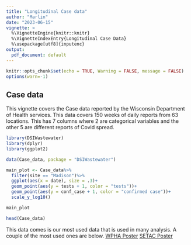 ```yaml
---
title: "Longitudinal Case data"
author: "Marlin"
date: "2023-06-15"
vignette: >
  %\VignetteEngine{knitr::knitr}
  %\VignetteIndexEntry{Longitudinal Case Data}
  %\usepackage[utf8]{inputenc}
output:
  pdf_document: default
---
```


```r
knitr::opts_chunk$set(echo = TRUE, Warning = FALSE, message = FALSE)
options(warn=-1)
```

## Case data

This vignette covers the Case data reported by the Wisconsin Department of Health services. This data covers 150 weeks of daily reports from 63 locations. This has 7 columns where 2 are categorical variables and the other 5 are different reports of Covid spread.


```r
library(DSIWastewater)
library(dplyr)
library(ggplot2)

data(Case_data, package = "DSIWastewater")
```

```r
main_plot <- Case_data%>%
  filter(site == "Madison")%>%
  ggplot(aes(x = date), size = .3)+
  geom_point(aes(y = tests + 1, color = "tests"))+
  geom_point(aes(y = conf_case + 1, color = "confirmed case"))+
  scale_y_log10()

main_plot

```


```r
head(Case_data)
```



This data comes is our most used data that is used in many analysis. A couple of the most used ones are below.
[WPHA Poster](https://github.com/AFIDSI/Covid19-Wastewater-Analysis/blob/main/conclusions/WPHA-Poster/WPHA-Poster.pdf)
[SETAC Poster](https://github.com/AFIDSI/Covid19-Wastewater-Analysis/blob/main/conclusions/SETAC-Poster/SETAC-Poster.pdf)